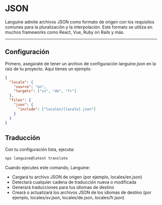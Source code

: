 # JSON

Languine admite archivos JSON como formato de origen con los requisitos comunes para la pluralización y la interpolación. Este formato se utiliza en muchos frameworks como React, Vue, Ruby on Rails y más.


---


## Configuración

Primero, asegúrate de tener un archivo de configuración languine.json en la raíz de tu proyecto. Aquí tienes un ejemplo:

```json
{
  "locale": {
    "source": "en",
    "targets": ["sv", "de", "fr"]
  },
  "files": {
    "json": {
      "include": ["locales/[locale].json"]
    }
  }
}

```

## Traducción

Con tu configuración lista, ejecuta:

```bash
npx languine@latest translate
```

Cuando ejecutes este comando, Languine:

- Cargará tu archivo JSON de origen (por ejemplo, locales/en.json)
- Detectará cualquier cadena de traducción nueva o modificada
- Generará traducciones para tus idiomas de destino
- Creará o actualizará los archivos JSON de los idiomas de destino (por ejemplo, locales/sv.json, locales/de.json, locales/fr.json)
